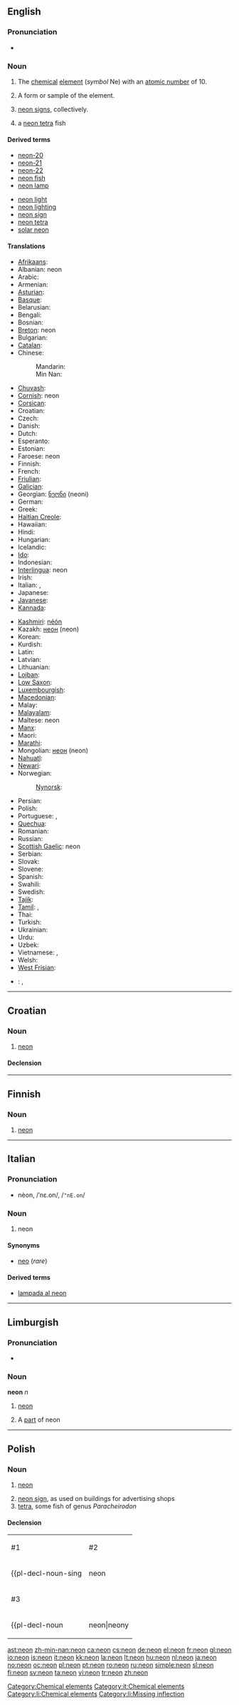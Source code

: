 {{wikipedia}}
{{also|Neon|neón|néon|néón}}
==English==

{{elements|Ne|fluorine|F|sodium|Na}}

===Pronunciation===
* {{audio|en-us-neon.ogg|Audio (US)}}

===Noun===
{{en-noun|s|-}}

# {{uncountable}} The [[chemical]] [[ element]] (''symbol'' Ne) with an [[atomic number]] of 10.
# {{countable}} A form or sample of the element.
# {{uncountable}} [[neon sign]]s, collectively.
# {{countable}} a [[neon tetra]] fish

====Derived terms====
{{rel-top|terms derived from neon}}
* [[neon-20]]
* [[neon-21]]
* [[neon-22]]
* [[neon fish]]
* [[neon lamp]]
{{rel-mid}}
* [[neon light]]
* [[neon lighting]]
* [[neon sign]]
* [[neon tetra]]
* [[solar neon]]
{{rel-bottom}}

====Translations====
{{trans-top|element}}
* [[Afrikaans]]: {{t-|af|neon}}
* Albanian: neon
* Arabic: {{t-|ar|نيون|m|tr=niyūn|sc=Arab}}
* Armenian: {{t-|hy|նեոն|tr=neon}}
* [[Asturian]]: {{t+|ast|neón}}
* [[Basque]]: {{t-|eu|neona}}
* Belarusian: {{t-|be|неон|m|tr=neón|sc=Cyrl}}
* Bengali: {{t-|bn|নিয়ন}}
* Bosnian: {{t-|bs|neon}}
* [[Breton]]: neon {{m}}
* Bulgarian: {{t-|bg|неон|m|tr=neón|sc=Cyrl}}
* [[Catalan]]: {{t+|ca|neó}}
* Chinese:
*: Mandarin: {{t+|zh|氖|tr=nǎi}}
*: Min Nan: {{t-|zh-min-nan|ne}}
* [[Chuvash]]: {{tø|cv|неон|sc=Cyrl}}
* [[Cornish]]: neon
* [[Corsican]]: {{t-|co|neone}}
* Croatian: {{t-|hr|neon}}
* Czech: {{t+|cs|neon}}
* Danish: {{t-|da|neon}}
* Dutch: {{t+|nl|neon|n}}
* Esperanto: {{t-|eo|neono}}
* Estonian: {{t-|et|neoon}}
* Faroese: neon
* Finnish: {{t+|fi|neon}}
* French: {{t+|fr|néon|m}}
* [[Friulian]]: {{tø|fur|neon}}
* [[Galician]]: {{t+|gl|neon}}
* Georgian: [[ნეონი]] (neoni)
* German: {{t+|de|Neon|n}}
* Greek: {{t+|el|νέον|n|tr=néo|sc=Grek}}
* [[Haitian Creole]]: {{tø|ht|neyon}}
* Hawaiian: {{tø|haw|nīane}}
* Hindi: {{t-|hi|नियोन}}
* Hungarian: {{t+|hu|neon}}
* Icelandic: {{t+|is|neon}}
* [[Ido]]: {{t+|io|neono}}
* Indonesian: {{t-|id|neon}}
* [[Interlingua]]: neon
* Irish: {{t-|ga|neon}}
* Italian: {{t+|it|neon|m}}, {{t+|it|neo|m}}
* Japanese: {{t+|ja|ネオン|tr=neon}}
* [[Javanese]]: {{t-|jv|neon}}
* [[Kannada]]: {{t-|kn|ನಿಯಾನ್}}
{{trans-mid}}
* [[Kashmiri]]: [[néón]]
* Kazakh: [[неон]] (neon)
* Korean: {{t+|ko|네온|tr=neon}}
* Kurdish: {{t-|ku|neon}}
* Latin: {{t+|la|neon}}
* Latvian: {{t-|lv|neons}}
* Lithuanian: {{t+|lt|neonas}}
* [[Lojban]]: {{t-|jbo|ninynavni}}
* [[Low Saxon]]: {{t-|nds|neon}}
* [[Luxembourgish]]: {{t-|lb|Neon}}
* [[Macedonian]]: {{t-|mk|неон|tr=neon|sc=Cyrl}}
* Malay: {{t-|ms|neon}}
* [[Malayalam]]: {{t-|ml|നിയോണ്‍}}
* Maltese: neon
* [[Manx]]: {{t-|gv|neion}}
* Maori: {{t-|mi|haukura}}
* [[Marathi]]: {{t-|mr|नियॉन}}
* Mongolian: [[неон]] (neon)
* [[Nahuatl]]: {{t-|nah|yancuīquehēcatl}}
* [[Newari]]: {{tø|new|नियोन}}
* Norwegian: {{t+|no|neon}}
*: [[Nynorsk]]: {{t-|nn|neon}}
* Persian: {{t-|fa|نئون|sc=fa-Arab}}
* Polish: {{t+|pl|neon|m}}
* Portuguese: {{t+|pt|néon|m}} {{italbrac|Portugal}}, {{t+|pt|neônio|m}} {{italbrac|Brazil}}
* [[Quechua]]: {{t-|qu|niyun}}
* Romanian: {{t+|ro|neon|n}}
* Russian: {{t+|ru|неон|m|tr=neón|sc=Cyrl}}
* [[Scottish Gaelic]]: neon
* Serbian: {{t-|sr|неон|m|tr=neon|sc=Cyrl}}
* Slovak: {{t-|sk|neón}}
* Slovene: {{t+|sl|neon}}
* Spanish: {{t+|es|neón|m}}
* Swahili: {{t-|sw|neoni}}
* Swedish: {{t+|sv|neon}}
* [[Tajik]]: {{t-|tg|неон|sc=Cyrl}}
* [[Tamil]]: {{t-|ta|நியான்}}, {{t|ta|ஒளிரியம்|tr=oLiriyam}}
* Thai: {{t-|th|นีออน|tr=nīon|sc=Thai}}
* Turkish: {{t+|tr|neon}}
* Ukrainian: {{t-|uk|неон|m|tr=neón|sc=Cyrl}}
* Urdu: {{t-|ur|نیون|sc=ur-Arab}}
* Uzbek: {{t-|uz|неон|tr=neon|sc=Cyrl}}
* Vietnamese: {{t+|vi|neon}}, {{t+|vi|nê-ông}}
* Welsh: {{t-|cy|neon}}
* [[West Frisian]]: {{t-|fy|neon}}
{{trans-bottom}}

{{trans-top|neon signs}}
{{trans-mid}}
{{trans-bottom}}

{{trans-top|neon tetra}}
{{trans-mid}}
{{trans-bottom}}

{{checktrans}}
* {{ttbc|Hebrew}}: {{t+|he|נאון}}, {{t+|he|ניאון|tr=niyon)}}

[[Category:Chemical elements]]

----

==Croatian==

===Noun===
{{hr-noun|g=m|neoni}}

# [[#English|neon]]

====Declension====
{{hr-decl-noun
|neon|neoni
|neona|neona
|neonu|neonima
|neon|neone
|neone|neoni
|neonu|neonima
|neonom|neonima
}}

----

==Finnish==
{{wikipedia|lang=fi}}

===Noun===
{{enum|fluori|natrium|chemical element|Ne|lang=fi}}
{{fi-noun}}

# {{element|lang=fi}} [[#English|neon]]

----

==Italian==

===Pronunciation===
* nèon, /ˈnɛ.on/, /<tt>"nE.on</tt>/

===Noun===
{{infl|it|noun|g=m}}

# neon

====Synonyms====
* [[neo]] (''rare'')

====Derived terms====
* [[lampada al neon]]

[[Category:it:Chemical elements]]

----

==Limburgish==

===Pronunciation===
* {{IPA|[ˈneː˦jɔ˧n]|lang=li}}

===Noun===
'''neon''' ''n''

# {{uncountable|lang=li}} [[neon#English|neon]]
# A [[part]] of neon

[[Category:li:Chemical elements]]
[[Category:li:Missing inflection]]

----

==Polish==
{{wikipedia|lang=pl}}

===Noun===
{{infl|pl|noun|g=m}}

# {{chemical element|lang=pl}} [[#English|neon]]
# [[neon sign]], as used on buildings for advertising shops
# [[tetra]], some fish of genus ''Paracheirodon''

====Declension====
{|
|-
|#1
|#2
|-
|{{pl-decl-noun-sing
|neon
|neonu
|neonowi
|neon
|neonem
|neonie
|neonie
}}
|{{pl-decl-noun
|neon|neony
|neonu|neonów
|neonowi|neonom
|neon|neony
|neonem|neonami
|neonie|neonach
|neonie|neony
}}
|-
|#3
|-
|{{pl-decl-noun
|neon|neony
|neona|neonów
|neonowi|neonom
|neona|neony
|neonem|neonami
|neonie|neonach
|neonie|neony
}}
|}

[[ast:neon]]
[[zh-min-nan:neon]]
[[ca:neon]]
[[cs:neon]]
[[de:neon]]
[[el:neon]]
[[fr:neon]]
[[gl:neon]]
[[io:neon]]
[[is:neon]]
[[it:neon]]
[[kk:neon]]
[[la:neon]]
[[lt:neon]]
[[hu:neon]]
[[nl:neon]]
[[ja:neon]]
[[no:neon]]
[[oc:neon]]
[[pl:neon]]
[[pt:neon]]
[[ro:neon]]
[[ru:neon]]
[[simple:neon]]
[[sl:neon]]
[[fi:neon]]
[[sv:neon]]
[[ta:neon]]
[[vi:neon]]
[[tr:neon]]
[[zh:neon]]